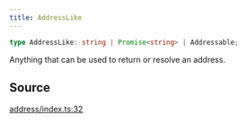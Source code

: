 ```yaml
---
title: AddressLike
---
```


```ts
type AddressLike: string | Promise<string> | Addressable;
```

Anything that can be used to return or resolve an address.

## Source

[address/index.ts:32](https://github.com/dominant-strategies/quais.js/blob/7ad0a969a30d30fc2cf79fa0dcda980927cb6fd5/src/address/index.ts#L32)
